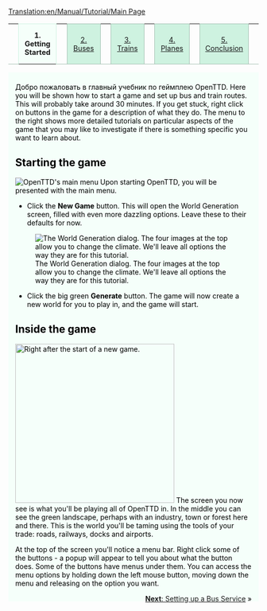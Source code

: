 [[Translation:en/Manual/Tutorial/Main Page]]
{{en/Translation|origin= en/Archive/Manual/Settings/Advanced Settings
|from  = en
|to    = ru
}}

{| width="100%" cellspacing="0" cellpadding="0" valign="top" border="0" style="margin-bottom: 0; margin-left: 1px;" |
| style="border: 0; border-bottom:1px solid #a3bfb1; background:none; width:2%" | &nbsp;
| style="padding:0 .3em; background-color:white; border:solid 1px #cef2e0; border-bottom: 0; text-align:center; font-size:90%; font-weight:bold; background-color:#f5fffa; width: 12em;" | '''1. Getting Started'''
| style="border: 0; border-bottom:1px solid #a3bfb1; background:none; width:2%" | &nbsp;
| style="padding:0 .3em; background-color:#cef2e0; font-size:90%; border:solid 1px #a3bfb1; text-align:center; width: 12em;"|[[en/Manual/Tutorial/Buses|2. Buses]]
| style="border: 0; border-bottom:1px solid #a3bfb1; background:none; width:2%" | &nbsp;
| style="padding:0 .3em; background-color:#cef2e0; font-size:90%; border:solid 1px #a3bfb1; text-align:center; width: 12em;"|[[en/Manual/Tutorial/Trains|3. Trains]]
| style="border: 0; border-bottom:1px solid #a3bfb1; background:none; width:2%" | &nbsp;
| style="padding:0 .3em; background-color:#cef2e0; font-size:90%; border:solid 1px #a3bfb1; text-align:center; width: 12em;"|[[en/Manual/Tutorial/Planes|4. Planes]]
| style="border: 0; border-bottom:1px solid #a3bfb1; background:none; width:2%" | &nbsp;
| style="padding:0 .3em; background-color:#cef2e0; font-size:90%; border:solid 1px #a3bfb1; text-align:center; width: 12em;"| [[en/Manual/Tutorial/Conclusion|5. Conclusion]]
| style="border: 0; border-bottom:1px solid #a3bfb1; background:none;" | &nbsp;
|}
<div style="padding:.5em 1em 1em 1em; border-top:none; background-color:#f5fffa; color:#000;">
{{en/Manual/Tutorial/Navigation}}
Добро пожаловать в главный учебник по геймплею OpenTTD. Here you will be shown how to start a game and set up bus and train routes.  This will probably take around 30 minutes.  If you get stuck, right click on buttons in the game for a description of what they do.  The menu to the right shows more detailed tutorials on particular aspects of the game that you may like to investigate if there is something specific you want to learn about.
==Starting the game==
[[File:en/Manual/Main menu new game.png|frame|center|OpenTTD's main menu]]
Upon starting OpenTTD, you will be presented with the main menu. 



*Click the '''New Game''' button. This will open the World Generation screen, filled with even more dazzling options. Leave these to their defaults for now.

[[File:en/Manual/Worldgenerationdialog.png|frame|center|The World Generation dialog. The four images at the top allow you to change the climate. We'll leave all options the way they are for this tutorial.]]

*Click the big green '''Generate''' button. The game will now create a new world for you to play in, and the game will start.


==Inside the game==
[[File:en/Manual/Tutorial/Aftergamestart.png|thumb|320px|right|Right after the start of a new game.]]
The screen you now see is what you'll be playing all of OpenTTD in. In the middle you can see the green landscape, perhaps with an industry, town or forest here and there. This is the world you'll be taming using the tools of your trade: roads, railways, docks and airports. 

At the top of the screen you'll notice a menu bar. Right click some of the buttons - a popup will appear to tell you about what the button does. Some of the buttons have menus under them. You can access the menu options by holding down the left mouse button, moving down the menu and releasing on the option you want.


<span style="float: right">[[en/Manual/Tutorial/Buses|'''Next''': Setting up a Bus Service]] &raquo;</span>
</div>